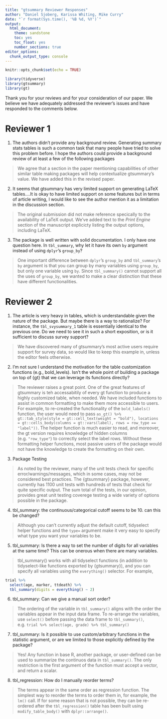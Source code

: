 ```yaml
---
title: "gtsummary Reviewer Responses"
author: "Daniel Sjoberg, Karissa Whiting, Mike Curry"
date: "`r format(Sys.time(), '%B %d, %Y')`"
output:
  html_document:
    theme: sandstone
    toc: yes
    toc_float: yes
    number_sections: true
editor_options: 
  chunk_output_type: console
---
```


```r
knitr::opts_chunk$set(echo = TRUE)

library(tidyverse)
library(gtsummary)
library(gt)

```

Thank you for your reviews and for your consideration of our paper. We believe we have adequately addressed the reviewer's issues and have responded to the comments below. 

# Reviewer 1

1. The authors didn’t provide any background review. Generating summary stats tables is such a common task that many people have tried to solve this problem before. I hope the authors could provide a background review of at least a few of the following packages

> We agree that a section in the paper mentioning capabilities of other similar table making packages will help contextualize gtsummary's value. We have added this in the revised paper. 

2. It seems that gtsummary has very limited support on generating LaTeX tables....It is okay to have limited support on some features but in terms of article writing, I would like to see the author mention it as a limitation in the discussion section.

> The original submission did not make reference specically to the availability of LaTeX output. We've added text to the *Print Engine* section of the manuscript explicicty listing the output options, including LaTeX.


3. The package is well written with solid documentation. I only have one question here. In `tbl_summary`, why let it have its own `by` argument instead of using `dplyr`’s `group_by`?

> One important difference between `dplyr`’s `group_by` and `tbl_summary`'s `by` argument is that you can group by many variables using `group_by`, but only one variable using `by`. Since `tbl_summary()` cannot support all the uses of `group_by`, we wanted to make a clear distinction that these have different functionalities.

# Reviewer 2

1. The article is very heavy in tables, which is understandable given the nature of the package. But maybe there is a way to rationalize? For instance, the `tbl_svysummary_1` table is essentially identical to the previous one. Do we need to see it in such a short exposition, or is it sufficient to discuss survey support?

> We have discovered many of gtsummary's most active users require support for survey data, so would like to keep this example in, unless the editor feels otherwise. 


2. I’m not sure I understand the motivation for the table customization functions (e.g., bold_levels). Isn’t the whole point of building a package on top of {gt} that we can leverage its functions directly?

> The reviewer raises a great point. One of the great features of gtsummary is teh accessabitily of every gt function to produce a highly customized table, when needed. We have included functions to assist in common formatting to make them more accessible to users. For example, to re-created the functionality of the `bold_labels()` function, the user would need to pass `as_gt() %>% gt::tab_style(style = gt::cell_text(weight = "bold"), locations = gt::cells_body(columns = gt::vars(label), rows = row_type == "label"))`. The helper function is much easier to read, and moreover, the gt version requires knowledge of hidden columns (e.g. `"row_type"`) to correctly select the label rows. Without these formatting helper functions, most passive users of the package would not have the knowledge to create the formatting on their own.


3. Package Testing

> As noted by the reviewer, many of the unit tests check for specific error/warnings/messages, which in some cases, may not be considered best practices. The {gtsummary} package, however, currently has 1100 unit tests with hundreds of tests that check for quite specific output. The sum total of the tests, in our opinion, provides great unit testing coverege testing a wide variety of options possible in the package.


4. tbl_summary: the continuous/categorical cutoff seems to be 10. can this be changed?

> Although you can't currently adjust the default cutoff, tidyselect helper functions and the `type=`  argument make it very easy to specify what type you want your variables to be.


5. tbl_summary: Is there a way to set the number of digits for all variables at the same time? This can be onerous when there are many variables.

> tbl_summary() works with all tidyselect functions (in addition to tidyselect-like functions exported by {gtsummary}), and you can specify all variables using the `everything()` selector. For example,

```r
trial %>% 
  select(age, marker, ttdeath) %>%
  tbl_summary(digits = everything() ~ 2)
```


6. tbl_summary: Can we give a manual sort order?

> The ordering of the variable in `tbl_summary()` aligns with the order the variables appear in the input data frame. To re-arrange the variables, use `select()` before passing the data frame to `tbl_summary()`, e.g. `trial %>% select(age, grade) %>% tbl_summary()`


7. tbl_summary: Is it possible to use custom/arbitrary functions in the statistic argument, or are we limited to those explicitly defined by the package? 

> Yes! Any function in base R, another package, or user-defined can be used to summarize the continuos data in `tbl_summary()`. The only restriction is the first argument of the function must accept a vector, and return a scalar.


8. tbl_regression: How do I manually reorder terms?

> The terms appear in the same order as regression function. The simplest way to reorder the terms to order them in, for example, the `lm()` call. If for some reason that is not possible, they can be re-ordered after the `tbl_regression()` table has been built using `modify_table_body()` with `dplyr::arrange()`.


